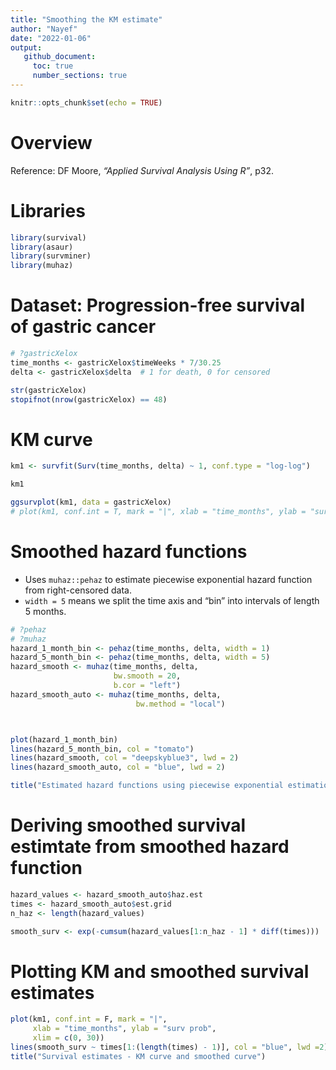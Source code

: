 ```yaml
---
title: "Smoothing the KM estimate"
author: "Nayef"
date: "2022-01-06" 
output: 
   github_document: 
     toc: true
     number_sections: true
---
```


```r
knitr::opts_chunk$set(echo = TRUE)
```

# Overview 

Reference: DF Moore, *"Applied Survival Analysis Using R"*, p32. 


# Libraries 
```r
library(survival)
library(asaur)
library(survminer)
library(muhaz)
```

# Dataset: Progression-free survival of gastric cancer
```r
# ?gastricXelox
time_months <- gastricXelox$timeWeeks * 7/30.25
delta <- gastricXelox$delta  # 1 for death, 0 for censored 

str(gastricXelox)
stopifnot(nrow(gastricXelox) == 48)
```

# KM curve 
```r
km1 <- survfit(Surv(time_months, delta) ~ 1, conf.type = "log-log")

km1

ggsurvplot(km1, data = gastricXelox)
# plot(km1, conf.int = T, mark = "|", xlab = "time_months", ylab = "surv prob")

```

# Smoothed hazard functions
- Uses `muhaz::pehaz` to estimate piecewise exponential hazard function from 
right-censored data. 
- `width = 5` means we split the time axis and "bin" into intervals of length 5 
months. 
```r
# ?pehaz
# ?muhaz
hazard_1_month_bin <- pehaz(time_months, delta, width = 1)
hazard_5_month_bin <- pehaz(time_months, delta, width = 5)
hazard_smooth <- muhaz(time_months, delta, 
                       bw.smooth = 20, 
                       b.cor = "left")
hazard_smooth_auto <- muhaz(time_months, delta,
                            bw.method = "local")



plot(hazard_1_month_bin)
lines(hazard_5_month_bin, col = "tomato")
lines(hazard_smooth, col = "deepskyblue3", lwd = 2)
lines(hazard_smooth_auto, col = "blue", lwd = 2)

title("Estimated hazard functions using piecewise exponential estimation \nand kernel-based methods")

```

# Deriving smoothed survival estimtate from smoothed hazard function 
```r
hazard_values <- hazard_smooth_auto$haz.est
times <- hazard_smooth_auto$est.grid
n_haz <- length(hazard_values)

smooth_surv <- exp(-cumsum(hazard_values[1:n_haz - 1] * diff(times)))

```

# Plotting KM and smoothed survival estimates 
```r
plot(km1, conf.int = F, mark = "|", 
     xlab = "time_months", ylab = "surv prob", 
     xlim = c(0, 30))
lines(smooth_surv ~ times[1:(length(times) - 1)], col = "blue", lwd =2)
title("Survival estimates - KM curve and smoothed curve")
```

